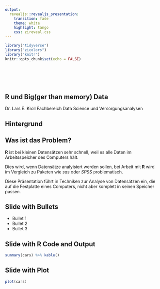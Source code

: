 ```yaml
---
output:
  revealjs::revealjs_presentation:
    transition: fade
    theme: white
    highlight: tango
    css: zireveal.css
---
```


```r
library("tidyverse")
library("zicolors")
library("knitr")
knitr::opts_chunk$set(echo = FALSE)
```


## <br><br><br>R und Big(ger than memory) Data 
Dr. Lars E. Kroll
Fachbereich Data Science und Versorgungsanalysen


## Hintergrund{data-background="#0086C5"}

## Was ist das Problem?

**R** ist bei kleinen Datensätzen sehr schnell, weil es alle Daten im Arbeitsspeicher des Computers hält.

Dies wird, wenn Datensätze analyisiert werden sollen, bei Arbeit mit **R** wird im Vergleich zu Paketen wie *sas* oder *SPSS* problematisch.

Diese Präsentation führt in Techniken zur Analyse von Datensätzen ein, die auf die Festplatte eines Computers, nicht aber komplett in seinen Speicher passen.


## Slide with Bullets

- Bullet 1
- Bullet 2
- Bullet 3

## Slide with R Code and Output

```r
summary(cars) %>% kable()
```

## Slide with Plot

```r
plot(cars)
```

